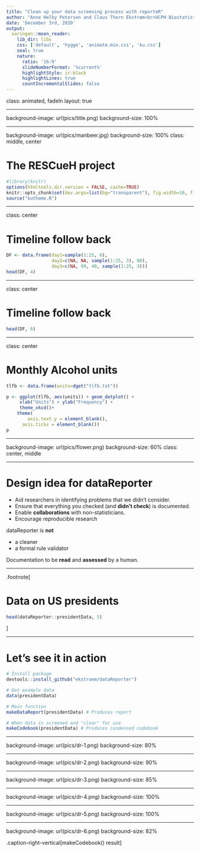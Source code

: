 ```yaml
---
title: "Clean up your data screening process with reporteR"
author: "Anne Helby Petersen and Claus Thorn Ekstrøm<br>UCPH Biostatistics"
date: 'December 3rd, 2020'
output:
  xaringan::moon_reader:
    lib_dir: libs
    css: ['default', 'hygge', 'animate.min.css', 'ku.css']
    seal: true
    nature:
      ratio: '16:9'
      slideNumberFormat: '%current%' 
      highlightStyle: ir-black
      highlightLines: true
      countIncrementalSlides: false
---
```


class: animated, fadeIn
layout: true

---


background-image: url(pics/title.png)
background-size: 100%


---


background-image: url(pics/manbeer.jpg)
background-size: 100%
class: middle, center

# The RESCueH project

```r
#library(knitr)
options(htmltools.dir.version = FALSE, cache=TRUE)
knitr::opts_chunk$set(dev.args=list(bg="transparent"), fig.width=16, fig.height=7)
source("kutheme.R")
```


---

class: center

# Timeline follow back

```r
DF <- data.frame(day1=sample(1:25, 6),
                 day2=c(NA, NA, sample(1:25, 3), 88),
                 day3=c(NA, 99, 40, sample(1:25, 3)))
head(DF, 4)
```

---

class: center

# Timeline follow back

```r
head(DF, 6)
```

---

class: center

# Monthly Alcohol units





```r

tlfb <- data.frame(units=dget("tlfb.txt"))

p <- ggplot(tlfb, aes(units)) + geom_dotplot() +
     xlab("Units") + ylab("Frequency") + 
     theme_xkcd()+
    theme(
        axis.text.y = element_blank(),
      axis.ticks = element_blank()) 
p
```


---


background-image: url(pics/flower.png)
background-size: 60%
class: center, middle


---

# Design idea for dataReporter


*   Aid researchers in identifying problems that we didn't consider.
*   Ensure that everything you checked (and **didn't check**) is documented.
*   Enable **collaborations** with non-statisticians.
*   Encourage reproducible research


dataReporter is **not** 

*   a cleaner
*   a formal rule validator

Documentation to be **read** and **assessed** by a human.

---

.footnote[

# Data on US presidents


```r
head(dataReporter::presidentData, 5)
```

]


---

# Let's see it in action

```r
# Install package
devtools::install_github("ekstroem/dataReporter") 

# Get example data
data(presidentData)

# Main function
makeDataReport(presidentData) # Produces report

# When data is screened and "clear" for use
makeCodebook(presidentData) # Produces condensed codebook
```

---

background-image: url(pics/dr-1.png)
background-size: 80%

---

background-image: url(pics/dr-2.png)
background-size: 90%

---

background-image: url(pics/dr-3.png)
background-size: 85%

---

background-image: url(pics/dr-4.png)
background-size: 100%

---

background-image: url(pics/dr-5.png)
background-size: 100%

---

background-image: url(pics/dr-6.png)
background-size: 82%



.caption-right-vertical[makeCodebook() result]
